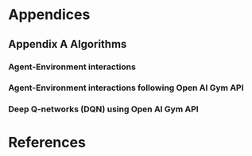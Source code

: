 # Appendices {-}

## Appendix A Algorithms

### Agent-Environment interactions

\newcommand\mycommfont[1]{\small\ttfamily\textcolor{olive}{#1}}
\SetCommentSty{mycommfont}
\begin{algorithm}[H]
\DontPrintSemicolon
\SetAlgoLined
\SetKwInOut{Input}{Input}
\SetKwInOut{Output}{Output}
\Input{Steps to play $T$, Synchronization parameter $m$.}
\Output{Return $G$ (accumulated reward).}
\BlankLine
\SetKwFunction{computeForestFire}{computeForestFire}
\SetKwFunction{policy}{policy}
\SetKwFunction{updatePosition}{updatePosition}
\SetKwFunction{applyEffect}{applyEffect}
\SetKwFunction{getReward}{getReward}

Initialize: Automaton Grid $C_{i \times j}$

Initialize: Helicopter $H$: $H = (row, col): row \in \{1,...,i\}, col \in \{1,...,j\}$

$G \longleftarrow 0$

$k \longleftarrow m$

\For{1, ..., $T$}{
    \eIf{$k$ has value $0$}{
      $C_{i \times j} \longleftarrow \computeForestFire(C_{i \times j})$
      
      $k \longleftarrow m$
    }{
      $k \longleftarrow k - 1 $
    }
    $a \longleftarrow \policy(C_{i \times j},H,m)$
    
    $H \longleftarrow \updatePosition(H,a)$
    
    $C_{i \times j} \longleftarrow \applyEffect(C_{i \times j},H)$
    
    $r \longleftarrow \getReward(C_{i \times j})$
    
    $G \longleftarrow G + r$;
}
\caption{Agent-Environment interactions.}
\end{algorithm}

\newpage


### Agent-Environment interactions following Open AI Gym API

\begin{algorithm}[H]
\DontPrintSemicolon
\SetAlgoLined
\SetKwInOut{Input}{Input}
\SetKwInOut{Output}{Output}
\Input{Steps to play $T$, \emph{Environment} and \emph{Agent} objects.}
\Output{Return $G$ (accumulated reward).}
\BlankLine
\SetKwFunction{Environment}{Environment}
\SetKwFunction{Agent}{Agent}

\tcc{Commonly used names: $s$ and $s'$ for current and new states, $a$ for action and $r$ for reward.}
\tcc{Environment object is reset to starting state, it returns the first observation}

$s \longleftarrow \Environment.reset()$

$G \longleftarrow 0$

$FALSE \longleftarrow terminationSignal$

\For{1, ..., $T$}{
    \eIf{$terminationSignal$}{
    
            \tcc{The episode is over, reset Environment again.}
            
            $s' \longleftarrow \Environment.reset()$
            
            $r \longleftarrow 0$
    }{
            $a \longleftarrow \Agent.policy(s)$
    
            $stepData \longleftarrow \Environment.step(a)$
    
            $s' \longleftarrow stepData[0]$
    
            $r \longleftarrow stepData[1]$
            
            $terminationSignal \longleftarrow stepData[2]$
    }
       
    $G \longleftarrow G + r$

    $s \longleftarrow s'$
}
\caption{Agent-Environment interactions following Open AI Gym API.}
\end{algorithm}

\newpage

### Deep Q-networks (DQN) using Open AI Gym API

\begin{algorithm}[H]
\DontPrintSemicolon
\SetAlgoLined
\SetKwInOut{Input}{Input}
\SetKwInOut{Output}{Output}
\Input{Total iterations $T$ to train $Q$ network.}
\Output{Trained $Q$ network with weights $\theta$.}
\BlankLine
\SetKwFunction{Environment}{Environment}

Initialize replay memory $D$ to capacity $N$

Initialize policy network $Q$ with random weights $\theta$

Initialize target network $\hat{Q}$ with weights $\theta^-$ such that 
$\theta^- = \theta$

Get initial observation: $s \longleftarrow \Environment.reset()$

\For{t=1, ..., T}{

	With probability $\epsilon$: select random action $a$

	Otherwise select: $a \longleftarrow \underset {a'} {\argmax}\ Q(s,a';\theta)$
	
	Execute $\Environment.step(a)$ to obtain reward $r$ and next observation $s'$
	
	Store transition $(s,a,r,s')$ in $D$
	
	Sample a minibatch of transitions $(s_i,a_i,r_i,s'_i)$ from $D$
	
$
  y_i \longleftarrow \begin{cases}
               			r_i \text{\quad If the episode was over at iteration }i\\
               			r_i + \gamma \underset {a'} {\max}\ \hat{Q}\ (s'_i,a';\theta^-) \text{\quad Otherwise}
            		\end{cases}
$
	
	Perform optimization step on $\Big( y_i - Q(s_i,a_i;\theta) \Big)^2$ with respect to $\theta$ 
	
	Every $C$ steps synchronize networks weights: $\theta^- = \theta$
	
	\eIf{Episode was over at iteration t}{	
		$s \longleftarrow \Environment.reset()$
				
	}{
		
		$s \longleftarrow s' $
	}	
}
\caption{Deep Q-networks (DQN) using Open AI Gym API.}
\end{algorithm}

# References {-}

